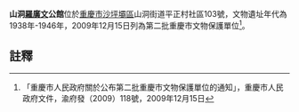 {{msg:重慶市文物保護單位
|名稱 = [[山洞抗戰遺址群|山洞抗戰遺址群]]（含[[山洞林森公館|林森公館]]、[[何應欽官邸|何應欽官邸]]、[[張群公館|張群公館]]、[[潘文華公館|潘文華公館]]、[[楊森公館|楊森公館]]、[[陳誠公館|陳誠公館]]、[[顧祝同公館|顧祝同公館]]、羅廣文公館、[[范紹增公館|范紹增公館]]、[[周季悔公館|周季悔公館]]、[[夏鬥寅公館|夏鬥寅公館]]、[[曾俊臣公館|曾俊臣公館]]、[[唐式遵公館|唐式遵公館]]、[[翁文灝舊居|翁文灝舊居]]、[[周均時公館|周均時公館]]、[[何九淵公館|何九淵公館]]、[[馮建勛公館|馮建勛公館]]、[[吉星文公館|吉星文公館]]、[[賀耀祖公館|賀耀祖公館]]、[[山洞抗戰題刻|山洞抗戰題刻]]、[[山洞防空洞|山洞防空洞]]）
|編號 = 159
|圖片 = 
|級別 = 6
|分類 = 
|時代 = 1938年-1946年
|地點 = [[沙坪壩區|沙坪壩區]]山洞平正村、西山新村
|坐標 = 
|登錄 = 2009年12月15日
}}
'''山洞[[羅廣文|羅廣文]]公館'''位於[[重慶市|重慶市]][[沙坪壩區|沙坪壩區]]山洞街道平正村社區103號，文物遺址年代為1938年-1946年，2009年12月15日列為第二批重慶市文物保護單位<ref>「重慶市人民政府關於公布第二批重慶市文物保護單位的通知」，重慶市人民政府文件，渝府發（2009）118號，2009年12月15日</ref>。
== 註釋 ==
{{reflist}}
{{文物保護單位小作品}}